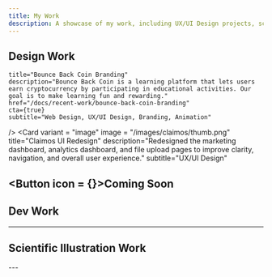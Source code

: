 ```yaml
---
title: My Work
description: A showcase of my work, including UX/UI Design projects, scientific illustrations, and development work.
---
```

## Design Work
<CardGrid>
    <Card
    variant = "image"
    image = "/images/cdw-canada/thumb-bg.png"
    title="CDW Canada"
    description="Delivered high-impact web designs and automated internal tools to boost team efficiency."
    href="mailto:s9tandon@uwaterloo.ca"
    subtitle="UX Design, Web Dev, IT Solutions"
    cta={true}
    ctaContent="Request Work"
  />
    <Card
    variant = "image"
    image = "/images/bb-learning/thumb.png"
    title="Bounce Back Learning App"
    description="Bounce Back Coin Learning platform, an LMS where users earn crypto via education, manage their crypto portfolios via a wallet dashboard, and access discussion boards/messaging."
    href="/docs/recent-work/bounce-back-learning"
    subtitle="Web Design, UX/UI Design"
    cta={true}
  />
  <Card
    variant = "image"
    image = "/images/lynk/thumb.jpg"
    title="Lynk"
    href="/docs/recent-work/lynk"
    description="Lynk is a platform designed to combat social isolation by connecting individuals with local activities and communities."
    cta={true}
    subtitle="Product Design, UX/UI Design"
  />
  <Card
    variant = "image"
    image = "/images/bb-digital-branding/thumb.png"
    title="Bounce Back Digital Branding"
    description="Showcasing, branding guidelines, and marketing assets for Bounce Back Digital a Digital Agency/Fintech Startup."
    href="/docs/recent-work/bounce-back-digital-branding"
    cta={true}
    subtitle="Branding"
  />
  <Card
    variant = "image"
    image = "/images/bb-coin-branding/header.png"

    title="Bounce Back Coin Branding"
    description="Bounce Back Coin is a learning platform that lets users earn cryptocurrency by participating in educational activities. Our goal is to make learning fun and rewarding."
    href="/docs/recent-work/bounce-back-coin-branding"
    cta={true}
    subtitle="Web Design, UX/UI Design, Branding, Animation"
  />
  <Card
    variant = "image"
    image = "/images/mind-games/hero.jpg"
    title="Mind Games"
    href="/docs/recent-work/mind-games"
    description ="We aimed to create a game library subscription service focused on mental health to deal with the increased levels of mental health disorders during the COVID-19 pandemic."
    cta = {true}
  subtitle="UX/UI Design, Branding, Product Design"
  />
  <Card
    variant = "image"
    image = "/images/young-funds/thumb.png"
    title="Young Funds Website Redesign"
    href="https://www.behance.net/gallery/90910587/Young-Funds-website-redesign"
    description ="Young Funds Program is a initiative that aims to educate students about investing from an early age. The website redesign was part of a school project."
    cta = {true}
    external = {true}
    ctaContent="View on Behance"
  subtitle="UX/UI Design, Web Design"
  />
  <Card
    variant = "image"
    image = "/images/ican/thumb.png"
    title="iCan App UX/UI Design"
    href="https://www.behance.net/gallery/90909937/iCan-UXUI-Design-Project"
    description ="iCan is a UX/UI Design project that aims at helping people coming to Canada by providing them with many services in a single application."
    cta = {true}
    external = {true}
    ctaContent="View on Behance"
    subtitle="UX/UI Design, Product Design"
  />
    <Card
    variant = "image"
    image = "/images/claimos/thumb.png"
    title="Claimos UI Redesign"
    description="Redesigned the marketing dashboard, analytics dashboard, and file upload pages to improve clarity, navigation, and overall user experience."
    subtitle="UX/UI Design"
  >
  <Button icon = {<LineMdHazardLightsOffLoop className = "size-6 text-red-400"/>}>Coming Soon</Button>
  </Card>
</CardGrid>
---
## Dev Work
<CardGrid>
    <Card
    icon = "figma"
    title="Re-Layer Figma Plugin"
    subtitle = "Opens in Figma"
    description="A Figma plugin that automates layer renaming with tokens and conditional rules."
    href="https://www.figma.com/community/plugin/1499494471654319987/re-layer"
    cta={true}
    external = {true}
  />
  <Card
    icon = "github"
    title="GlassDoor Salary Data Analysis"
    subtitle = "Opens on Github"
    description="I analyzed the Glassdoor tech jobs dataset from Kaggle to identify the highest-paying skill for data scientists among Python, R, Spark, AWS, and Excel."
    href="https://github.com/saksham1236/Data-Salary-Analysis"
    cta={true}
    external = {true}
  />
  <Card
    icon = "github"
    title="BinThere"
    subtitle = "Opens on Github"
    description=" Web-based app designed to make waste disposal accessible and pleasant. Designed for those who want to do their part for the environment but don’t have the time, ability, or motivation to do so."
    href="https://github.com/saksham1236/industry-project-st-fork"
    cta={true}
    external = {true}
  />
  <Card
    icon = "github"
    title="Layoff Warning System"
    subtitle = "Opens on Github"
    description="This web app scrapes publicly accessible WARN notices from government websites, logging them in a database for access via a React-based frontend."
    href="https://github.com/saksham1236/saksham-tandon-capstone-lws-front-end"
    cta={true}
    external = {true}
  />
  <Card
    icon = "github"
    title= "Instock"
    subtitle = "Opens on Github"
    description="Collaboratively contributed to the development of Instock, a BrainStation student project, where responsibilities included building the React front end, Node.js and Express.js backend, and integrating a MySQL database using Knex.js."
    href="https://github.com/saksham1236/brnstn_instock-mp2-frontend"
    cta={true}
    external = {true}
  />
</CardGrid>

---
## Scientific Illustration Work
<CardGrid>
  <Card
    variant = "image"
    image = "/images/more-design-work/rydberg-atom-thumb.png"
    subtitle = "Opens on Behance"
    title="Rydberg Atom Quantum Simulator"
    href="https://www.behance.net/gallery/202608739/Rydberg-Atom-Quantum-Simulator-Diagrams"
    cta={true}
    external = {true}
  />
  <Card
    variant = "image"
    image = "/images/more-design-work/tear-film-layer-cover.png"
    subtitle = "Opens on The Cell Press Website"
    title=" Journal Cover - Biophysical properties of tear film lipid layer II. Polymorphism of FAHFA"
    href="https://www.cell.com/biophysj/issue?pii=S0006-3495(21)X0003-3#fullCover"
    cta={true}
    external = {true}
  />
  <Card
    variant = "image"
    image = "/images/more-design-work/acs-nano-cover-sub.png"
    subtitle = "Opens on Behnance"
    title="Journal Cover Submission - Airborne Transmission of COVID-19"
    href="https://www.behance.net/gallery/111582107/ACS-Nano-Cover-submission"
    cta={true}
    external = {true}
  />
  <Card
    variant = "image"
    image = "/images/more-design-work/preview-color-blindness-animation.gif"
    subtitle = "Opens on Youtube"
    title="Color Blindness Animation"
    href="https://www.youtube.com/watch?v=iBTqyTwAWig&t=2s"
    cta={true}
    ctaContent="View on Youtube"
    external = {true}
  />
  <Card
    variant = "image"
    image = "/images/more-design-work/atomic-force-microscopy.png"
    subtitle = "Opens on Biohysical"
    title="Atomic Force Microscopy Setup"
    href="https://www.behance.net/gallery/113015787/Scientific-Illustration-University-of-Hawaii-intern"
    cta={true}
    external = {true}
  />
  <Card
    variant = "image"
    image = "/images/more-design-work/atomic-force-microscopy-cover.png"
    subtitle = "Opens on Cell Press Website"
    title="Journal Cover - Atomic Force Microscopy Imaging of Adsorbed Pulmonary Surfactant Films"
    href="https://www.cell.com/biophysj/issue?pii=S0006-3495(19)X0017-X#fullCover"
    cta={true}
    external = {true}
  />
</CardGrid>
---
